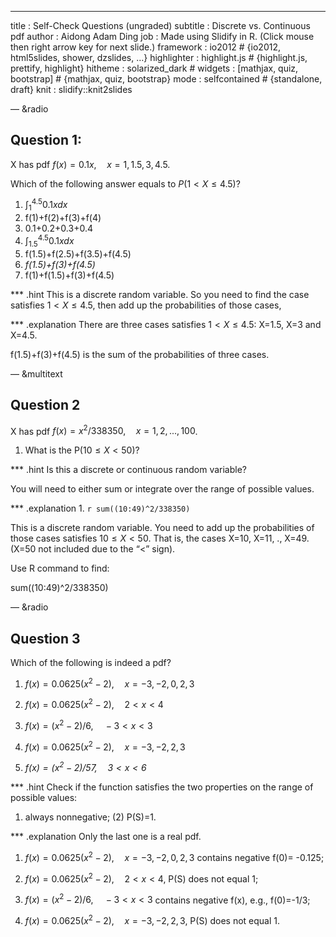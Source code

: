 ---
title       : Self-Check Questions (ungraded)
subtitle    : Discrete vs. Continuous pdf
author      : Aidong Adam Ding
job         :  Made using Slidify in R. (Click mouse then right arrow key for next slide.)
framework   : io2012        # {io2012, html5slides, shower, dzslides, ...}
highlighter : highlight.js  # {highlight.js, prettify, highlight}
hitheme     : solarized_dark      # 
widgets     : [mathjax, quiz, bootstrap]            # {mathjax, quiz, bootstrap}
mode        : selfcontained # {standalone, draft}
knit        : slidify::knit2slides

--- &radio

## Question 1: 

X has pdf $f(x)=0.1x,\quad x=1,1.5,3,4.5$. 

Which of the following answer equals to $P(1 \lt X \leq 4.5)$?

1. $\int_1^{4.5} {0.1xdx}$
2. f(1)+f(2)+f(3)+f(4)
3. 0.1+0.2+0.3+0.4 
4. $\int_{1.5}^{4.5} {0.1xdx}$
5. f(1.5)+f(2.5)+f(3.5)+f(4.5) 
6. _f(1.5)+f(3)+f(4.5)_
7. f(1)+f(1.5)+f(3)+f(4.5) 

*** .hint
This is a discrete random variable. So you need to find the case satisfies $1 \lt X \leq 4.5$, then add up the probabilities of those cases, 

*** .explanation
There are three cases satisfies $1 \lt X \leq 4.5$: X=1.5, X=3 and X=4.5. 

f(1.5)+f(3)+f(4.5) is the sum of the probabilities of three cases.

--- &multitext

## Question 2

X has pdf  $f(x)=x^2/338350,\quad x=1,2,...,100$. 

1. What is the P($10 \leq X \lt 50$)?

*** .hint
Is this a discrete or continuous random variable? 

You will need to either sum or integrate over the range of possible values.

*** .explanation
1. <span class="answer">`r sum((10:49)^2/338350)`</span>

This is a discrete random variable. You need to add up the probabilities of those cases satisfies $10 \leq X \lt 50$. That is, the cases X=10, X=11, ., X=49. (X=50 not included due to the "$\lt$" sign). 

Use R command to find: 

sum((10:49)\^2/338350)

--- &radio

## Question 3
Which of the following is indeed a pdf?

1. $f(x)=0.0625(x^2-2),\quad x=-3,-2,0,2,3$ 

2. $f(x)=0.0625(x^2-2),\quad 2 \lt x \lt 4$

3. $f(x)=(x^2-2)/6,\quad -3 \lt x \lt 3$

4. $f(x)=0.0625(x^2-2),\quad x=-3,-2,2,3$

5. _$f(x)=(x^2-2)/57,\quad 3 \lt x \lt 6$_

*** .hint
Check if the function satisfies the two properties on the range of possible values: 

(1) always nonnegative; (2) P(S)=1.

*** .explanation
Only the last one is a real pdf.

1. $f(x)=0.0625(x^2-2),\quad x=-3,-2,0,2,3$ contains negative f(0)= -0.125; 

2. $f(x)=0.0625(x^2-2),\quad 2 \lt x \lt 4$, P(S) does not equal 1; 

3. $f(x)=(x^2-2)/6,\quad -3 \lt x \lt 3$ contains negative f(x), e.g., f(0)=-1/3; 

4. $f(x)=0.0625(x^2-2),\quad x=-3,-2,2,3$, P(S) does not equal 1. 




